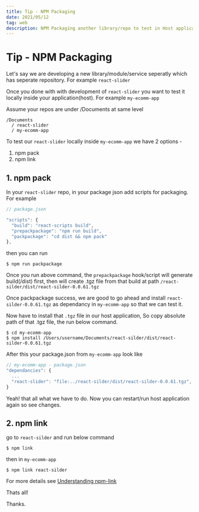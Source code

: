 ```yaml
---
title: Tip - NPM Packaging
date: 2021/05/12
tag: web
description: NPM Packaging another library/repo to test in Host application
---
```


# Tip - NPM Packaging

Let's say we are developing a new library/module/service seperatly which has seperate repository. For example `react-slider`

Once you done with with development of `react-slider` you want to test it locally inside your application(host). For example `my-ecomm-app`

Assume your repos are under /Documents at same level

```
/Documents
  / react-slider
  / my-ecomm-app
```

To test our `react-slider` locally inside `my-ecomm-app` we have 2 options -

1. npm pack
2. npm link

## 1. npm pack

In your `react-slider` repo, in your package json add scripts for packaging. For example

```js
// package.json

"scripts": {
  "build": "react-scripts build",
  "prepackpackage": "npm run build",
  "packpackage": "cd dist && npm pack"
},
```

then you can run

```
$ npm run packpackage
```

Once you run above command, the `prepackpackage` hook/script will generate build(/dist) first,
then will create .tgz file from that build at path `/react-silder/dist/react-silder-0.0.61.tgz`

Once packpackage success, we are good to go ahead and install `react-silder-0.0.61.tgz` as dependancy in `my-ecomm-app` so that we can test it.

Now have to install that `.tgz` file in our host application,
So copy absolute path of that .tgz file, the run below command.

```
$ cd my-ecomm-app
$ npm install /Users/username/Documents/react-silder/dist/react-silder-0.0.61.tgz

```

After this your package.json from `my-ecomm-app` look like

```js
// my-ecomm-app - package.json
"dependancies": {
  ...
  "react-slider": "file:../react-silder/dist/react-silder-0.0.61.tgz",
}
```

Yeah! that all what we have to do. Now you can restart/run host application again so see changes.

## 2. npm link

go to `react-silder` and run below command

```
$ npm link
```

then in `my-ecomm-app`

```
$ npm link react-silder
```

For more details see [Understanding npm-link](https://medium.com/dailyjs/how-to-use-npm-link-7375b6219557)

Thats all!

Thanks.
